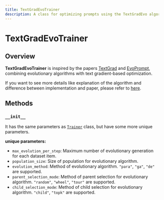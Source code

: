 ```yaml
---
title: TextGradEvoTrainer
description: A class for optimizing prompts using the TextGradEvo algorithm.
---
```


# TextGradEvoTrainer

## Overview

**TextGradEvoTrainer** is inspired by the papers [TextGrad](https://arxiv.org/abs/2406.07496) and [EvoPrompt](https://arxiv.org/abs/2309.08532), combining evolutionary algorithms with text gradient-based optimization.

If you want to see more details like explanation of the algorithm and difference between implementation and paper, please refer to [here](https://github.com/weavel-ai/Ape/libs/ape-core/ape/core/trainer/community/text_grad_evo/README.md).

## Methods

### `__init__`

It has the same parameters as [`Trainer`](../../trainer.mdx) class, but have some more unique parameters.

**unique parameters:**

- `max_evolution_per_step`: Maximum number of evolutionary generation for each dataset item.
- `population_size`: Size of population for evolutionary algorithm.
- `evolution_method`: Method of evolutionary algorithm. `"para"`, `"ga"`, `"de"` are supported.
- `parent_selection_mode`: Method of parent selection for evolutionary algorithm. `"random"`, `"wheel"`, `"tour"` are supported.
- `child_selection_mode`: Method of child selection for evolutionary algorithm. `"child"`, `"topk"` are supported.
